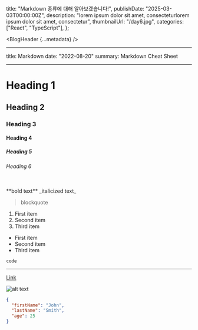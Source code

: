   title: "Markdown 종류에 대해 알아보겠습니다!",
  publishDate: "2025-03-03T00:00:00Z",
  description:
    "lorem ipsum dolor sit amet, consecteturlorem ipsum dolor sit amet, consectetur",
  thumbnailUrl: "/day6.jpg",
  categories: ["React", "TypeScript"],
};

<BlogHeader {...metadata} />

---

title: Markdown
date: "2022-08-20"
summary: Markdown Cheat Sheet

---

# Heading 1

## Heading 2

### Heading 3

#### Heading 4

##### Heading 5

###### Heading 6

<br />
**bold text** _italicized text_

> blockquote

1. First item
2. Second item
3. Third item

- First item
- Second item
- Third item

`code`

---

[Link](https://www.example.com)

![alt text](https://images.unsplash.com/photo-1660950543634-37b5e4f75c36)

```json
{
  "firstName": "John",
  "lastName": "Smith",
  "age": 25
}
```
